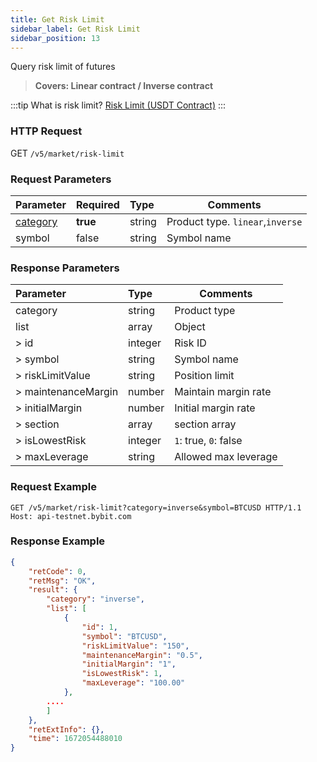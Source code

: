 ```yaml
---
title: Get Risk Limit
sidebar_label: Get Risk Limit
sidebar_position: 13
---
```


Query risk limit of futures
> **Covers: Linear contract / Inverse contract**

:::tip
What is risk limit? <a href="https://www.bybit.com/en-US/help-center/bybitHC_Article?language=en_US&id=000001164">Risk Limit (USDT Contract)</a>
:::

### HTTP Request
GET `/v5/market/risk-limit`

### Request Parameters
| Parameter | Required | Type | Comments|
|:----- |:-------|:-----|------ |
|[category](../enum#category) |**true** |string |Product type. `linear`,`inverse` |
|symbol |false |string |Symbol name|

### Response Parameters
| Parameter | Type | Comments|
|:----- |:-----|----- |
|category |string |Product type |
|list |array |Object |
|> id |integer |Risk ID |
|> symbol |string |Symbol name |
|> riskLimitValue |string |Position limit |
|> maintenanceMargin |number |Maintain margin rate |
|> initialMargin |number |Initial margin rate |
|> section |array |section array |
|> isLowestRisk |integer |`1`: true, `0`: false |
|> maxLeverage |string |Allowed max leverage |

### Request Example

```http
GET /v5/market/risk-limit?category=inverse&symbol=BTCUSD HTTP/1.1
Host: api-testnet.bybit.com
```

### Response Example

```json
{
    "retCode": 0,
    "retMsg": "OK",
    "result": {
        "category": "inverse",
        "list": [
            {
                "id": 1,
                "symbol": "BTCUSD",
                "riskLimitValue": "150",
                "maintenanceMargin": "0.5",
                "initialMargin": "1",
                "isLowestRisk": 1,
                "maxLeverage": "100.00"
            },
        ....
        ]
    },
    "retExtInfo": {},
    "time": 1672054488010
}
```